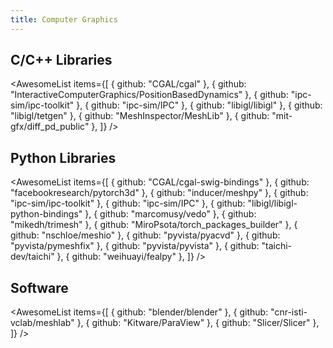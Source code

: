 ```yaml
---
title: Computer Graphics
---
```


## C/C++ Libraries

<AwesomeList
  items={[
    { github: "CGAL/cgal" },
    { github: "InteractiveComputerGraphics/PositionBasedDynamics" },
    { github: "ipc-sim/ipc-toolkit" },
    { github: "ipc-sim/IPC" },
    { github: "libigl/libigl" },
    { github: "libigl/tetgen" },
    { github: "MeshInspector/MeshLib" },
    { github: "mit-gfx/diff_pd_public" },
  ]}
/>

## Python Libraries

<AwesomeList
  items={[
    { github: "CGAL/cgal-swig-bindings" },
    { github: "facebookresearch/pytorch3d" },
    { github: "inducer/meshpy" },
    { github: "ipc-sim/ipc-toolkit" },
    { github: "ipc-sim/IPC" },
    { github: "libigl/libigl-python-bindings" },
    { github: "marcomusy/vedo" },
    { github: "mikedh/trimesh" },
    { github: "MiroPsota/torch_packages_builder" },
    { github: "nschloe/meshio" },
    { github: "pyvista/pyacvd" },
    { github: "pyvista/pymeshfix" },
    { github: "pyvista/pyvista" },
    { github: "taichi-dev/taichi" },
    { github: "weihuayi/fealpy" },
  ]}
/>

## Software

<AwesomeList
  items={[
    { github: "blender/blender" },
    { github: "cnr-isti-vclab/meshlab" },
    { github: "Kitware/ParaView" },
    { github: "Slicer/Slicer" },
  ]}
/>
